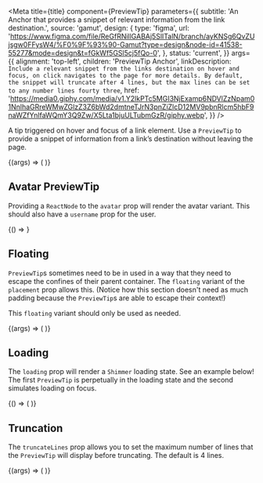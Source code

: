 


<Meta
  title={title}
  component={PreviewTip}
  parameters={{
    subtitle:
      'An Anchor that provides a snippet of relevant information from the link destination.',
    source: 'gamut',
    design: {
      type: 'figma',
      url:
        'https://www.figma.com/file/ReGfRNillGABAj5SlITalN/branch/ayKNSg6QvZUjsgw0FFysW4/%F0%9F%93%90-Gamut?type=design&node-id=41538-55277&mode=design&t=fGkWf5GSl5cj5fQo-0',
    },
    status: 'current',
  }}
  args={{
    alignment: 'top-left',
    children: 'PreviewTip Anchor',
    linkDescription: `Include a relevant snippet from the links destination on hover and focus, on click navigates to the page for more details. By default, the snippet will truncate after 4 lines, but the max lines can be set to any number lines fourty three`,
    href:
      'https://media0.giphy.com/media/v1.Y2lkPTc5MGI3NjExamp6NDVlZzNpam01NnlhaGRreWMwZGlzZ3Z6bWd2dmtneTJrN3pnZiZlcD12MV9pbnRlcm5hbF9naWZfYnlfaWQmY3Q9Zw/X5Lta1bjuULTubmGzR/giphy.webp',
  }}
/>

A tip triggered on hover and focus of a link element. Use a `PreviewTip` to provide a snippet of information from a link’s destination without leaving the page.

<Canvas>
  <Story name="PreviewTip">
    {(args) => (
      <FlexBox center py={156}>
        <PreviewTip {...args} />
      </FlexBox>
    )}
  </Story>
</Canvas>

<PropsTable story="PreviewTip" />

## Avatar PreviewTip

Providing a `ReactNode` to the `avatar` prop will render the avatar variant. This should also have a `username` prop for the user.

<Canvas>
  <Story name="Avatar Tip">{() => <AvatarExample />}</Story>
</Canvas>

## Floating

`PreviewTip`s sometimes need to be in used in a way that they need to escape the confines of their parent container. The `floating` variant of the `placement` prop allows this. (Notice how this section doesn't need as much padding because the `PreviewTip`s are able to escape their context!)

This `floating` variant should only be used as needed.

<Canvas>
  <Story name="Floating PreviewTip">
    {(args) => (
      <PreviewTip placement="floating" {...args} alignment="top-right" />
    )}
  </Story>
</Canvas>

## Loading

The `loading` prop will render a <LinkTo component="Shimmer">`Shimmer`</LinkTo> loading state. See an example below! The first `PreviewTip` is perpetually in the loading state and the second simulates loading on focus.

<Canvas>
  <Story name="Loading PreviewTip">
    {() => (
      <FlexBox center py={156}>
        <LoadingTip />
      </FlexBox>
    )}
  </Story>
</Canvas>

## Truncation

The `truncateLines` prop allows you to set the maximum number of lines that the `PreviewTip` will display before truncating. The default is 4 lines.

<Canvas>
  <Story name="Truncation">
    {(args) => (
      <FlexBox py={156} width="100%" justifyContent="space-around">
        <PreviewTip {...args} truncateLines={2} alignment="top-right" />
        <PreviewTip {...args} truncateLines={5} alignment="bottom-left"  linkDescription="This is a long link description. There is nothing fun or funny in this PreviewTip, and this definitely is way too long to be a 'summary' of anything at all. No one wants to read a preview that's as long as the article, its like a trailer that gives away the whole movie. Be better than that. Be a serious person." />
      </FlexBox>
    )}
  </Story>
</Canvas>
